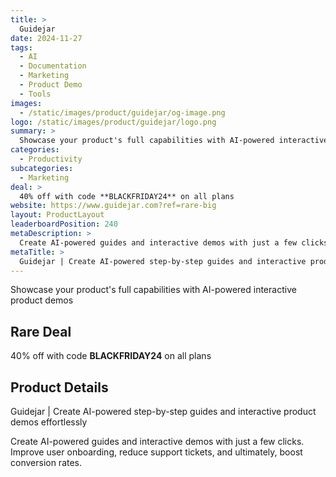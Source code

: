 ```yaml
---
title: >
  Guidejar
date: 2024-11-27
tags:
  - AI
  - Documentation
  - Marketing
  - Product Demo
  - Tools
images:
  - /static/images/product/guidejar/og-image.png
logo: /static/images/product/guidejar/logo.png
summary: >
  Showcase your product's full capabilities with AI-powered interactive product demos
categories:
  - Productivity
subcategories:
  - Marketing
deal: >
  40% off with code **BLACKFRIDAY24** on all plans
website: https://www.guidejar.com?ref=rare-big
layout: ProductLayout
leaderboardPosition: 240
metaDescription: >
  Create AI-powered guides and interactive demos with just a few clicks. Improve user onboarding, reduce support tickets, and ultimately, boost conversion rates.
metaTitle: >
  Guidejar | Create AI-powered step-by-step guides and interactive product demos effortlessly
---
```

Showcase your product's full capabilities with AI-powered interactive product demos

## Rare Deal

40% off with code **BLACKFRIDAY24** on all plans

## Product Details

Guidejar | Create AI-powered step-by-step guides and interactive product demos effortlessly

Create AI-powered guides and interactive demos with just a few clicks. Improve user onboarding, reduce support tickets, and ultimately, boost conversion rates.
